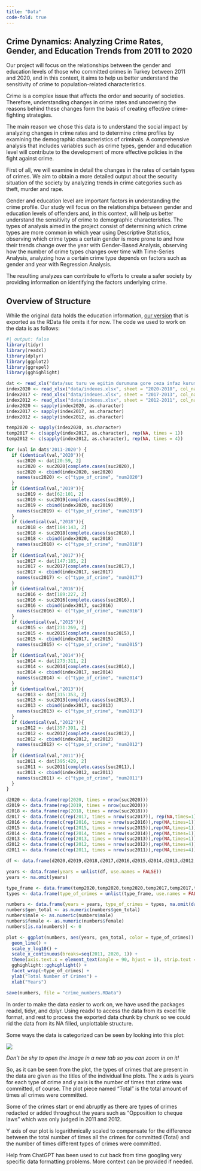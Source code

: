 ```yaml
---
title: "Data"
code-fold: true
---
```

## Crime Dynamics: Analyzing Crime Rates, Gender, and Education Trends from 2011 to 2020

Our project will focus on the relationships between the gender and education levels of those who committed crimes in Turkey between 2011 and 2020, and in this context, it aims to help us better understand the sensitivity of crime to population-related characteristics.

Crime is a complex issue that affects the order and security of societies. Therefore, understanding changes in crime rates and uncovering the reasons behind these changes form the basis of creating effective crime-fighting strategies.

The main reason we chose this data is to understand the social impact by analyzing changes in crime rates and to determine crime profiles by examining the demographic characteristics of criminals. A comprehensive analysis that includes variables such as crime types, gender and education level will contribute to the development of more effective policies in the fight against crime.

First of all, we will examine in detail the changes in the rates of certain types of crimes. We aim to obtain a more detailed output about the security situation of the society by analyzing trends in crime categories such as theft, murder and rape.

Gender and education level are important factors in understanding the crime profile. Our study will focus on the relationships between gender and education levels of offenders and, in this context, will help us better understand the sensitivity of crime to demographic characteristics.
The types of analysis aimed in the project consist of determining which crime types are more common in which year using Descriptive Statistics, observing which crime types a certain gender is more prone to and how their trends change over the year with Gender-Based Analysis, observing how the number of crime types changes over time with Time-Series Analysis, analyzing how a certain crime type depends on factors such as gender and year with Regression Analysis.

The resulting analyzes can contribute to efforts to create a safer society by providing information on identifying the factors underlying crime.

## Overview of Structure

While the original data holds the education information, [our version](data/crime_numbers.RData) that is exported as the RData file omits it for now. The code we used to work on the data is as follows:

```r
#| output: false
library(tidyr)
library(readxl)
library(dplyr)
library(ggplot2)
library(ggrepel)
library(gghighlight)

dat <- read_xls("data/suc turu ve egitim durumuna gore ceza infaz kurumuna giren hukumluler.xls")
index2020 <- read_xlsx("data/indexes.xlsx", sheet = "2020-2018", col_names = FALSE)
index2017 <- read_xlsx("data/indexes.xlsx", sheet = "2017-2013", col_names = FALSE)
index2012 <- read_xlsx("data/indexes.xlsx", sheet = "2012-2011", col_names = FALSE)
index2020 <- sapply(index2020, as.character)
index2017 <- sapply(index2017, as.character)
index2012 <- sapply(index2012, as.character)

temp2020 <- sapply(index2020, as.character)
temp2017 <- c(sapply(index2017, as.character), rep(NA, times = 1))
temp2012 <- c(sapply(index2012, as.character), rep(NA, times = 4))

for (val in dat$'2011-2020') {
  if (identical(val,"2020")){
    suc2020 <- dat[20:59, 2]
    suc2020 <- suc2020[complete.cases(suc2020),]
    suc2020 <- cbind(index2020, suc2020)
    names(suc2020) <- c("type_of_crime", "num2020")
  }
  if (identical(val,"2019")){
    suc2019 <- dat[62:101, 2]
    suc2019 <- suc2019[complete.cases(suc2019),]
    suc2019 <- cbind(index2020, suc2019)
    names(suc2019) <- c("type_of_crime", "num2019")
  }
  if (identical(val,"2018")){
    suc2018 <- dat[104:143, 2]
    suc2018 <- suc2018[complete.cases(suc2018),]
    suc2018 <- cbind(index2020, suc2018)
    names(suc2018) <- c("type_of_crime", "num2018")
  }
  if (identical(val,"2017")){
    suc2017 <- dat[147:185, 2]
    suc2017 <- suc2017[complete.cases(suc2017),]
    suc2017 <- cbind(index2017, suc2017)
    names(suc2017) <- c("type_of_crime", "num2017")
  }
  if (identical(val,"2016")){
    suc2016 <- dat[189:227, 2]
    suc2016 <- suc2016[complete.cases(suc2016),]
    suc2016 <- cbind(index2017, suc2016)
    names(suc2016) <- c("type_of_crime", "num2016")
  }
  if (identical(val,"2015")){
    suc2015 <- dat[231:269, 2]
    suc2015 <- suc2015[complete.cases(suc2015),]
    suc2015 <- cbind(index2017, suc2015)
    names(suc2015) <- c("type_of_crime", "num2015")
  }
  if (identical(val,"2014")){
    suc2014 <- dat[273:311, 2]
    suc2014 <- suc2014[complete.cases(suc2014),]
    suc2014 <- cbind(index2017, suc2014)
    names(suc2014) <- c("type_of_crime", "num2014")
  }
  if (identical(val,"2013")){
    suc2013 <- dat[315:353, 2]
    suc2013 <- suc2013[complete.cases(suc2013),]
    suc2013 <- cbind(index2017, suc2013)
    names(suc2013) <- c("type_of_crime", "num2013")
  }
  if (identical(val,"2012")){
    suc2012 <- dat[357:391, 2]
    suc2012 <- suc2012[complete.cases(suc2012),]
    suc2012 <- cbind(index2012, suc2012)
    names(suc2012) <- c("type_of_crime", "num2012")
  }
  if (identical(val,"2011")){
    suc2011 <- dat[395:429, 2]
    suc2011 <- suc2011[complete.cases(suc2011),]
    suc2011 <- cbind(index2012, suc2011)
    names(suc2011) <- c("type_of_crime", "num2011")
  }
}

d2020 <- data.frame(rep(2020, times = nrow(suc2020)))
d2019 <- data.frame(rep(2019, times = nrow(suc2020)))
d2018 <- data.frame(rep(2018, times = nrow(suc2018)))
d2017 <- data.frame(c(rep(2017, times = nrow(suc2017)), rep(NA,times=1)))
d2016 <- data.frame(c(rep(2016, times = nrow(suc2016)),rep(NA,times=1)))
d2015 <- data.frame(c(rep(2015, times = nrow(suc2015)),rep(NA,times=1)))
d2014 <- data.frame(c(rep(2014, times = nrow(suc2014)),rep(NA,times=1)))
d2013 <- data.frame(c(rep(2013, times = nrow(suc2013)),rep(NA,times=1)))
d2012 <- data.frame(c(rep(2012, times = nrow(suc2012)),rep(NA,times=4)))
d2011 <- data.frame(c(rep(2011, times = nrow(suc2011)),rep(NA,times=4)))

df <- data.frame(d2020,d2019,d2018,d2017,d2016,d2015,d2014,d2013,d2012,d2011)

years <- data.frame(years = unlist(df, use.names = FALSE))
years <- na.omit(years)

type_frame <- data.frame(temp2020,temp2020,temp2020,temp2017,temp2017,temp2017,temp2017,temp2017,temp2012,temp2012)
types <- data.frame(type_of_crimes = unlist(type_frame, use.names = FALSE)) |> na.omit()

numbers <- data.frame(years = years, type_of_crimes = types, na.omit(data.frame(gen_total = dat$...2[20:nrow(dat)], male = dat$...3[20:nrow(dat)], female = dat$...4[20:nrow(dat)])))
numbers$gen_total <- as.numeric(numbers$gen_total)
numbers$male <- as.numeric(numbers$male)
numbers$female <- as.numeric(numbers$female)
numbers[is.na(numbers)] <- 0

plot <- ggplot(numbers, aes(years, gen_total, color = type_of_crimes)) + 
  geom_line() + 
  scale_y_log10() +
  scale_x_continuous(breaks=seq(2011, 2020, 1)) +
  theme(axis.text.x = element_text(angle = 90, hjust = 1), strip.text = element_text(size = 8)) +
  gghighlight::gghighlight() +
  facet_wrap(~type_of_crimes) +
  ylab("Total Number of Crimes") +
  xlab("Years")

save(numbers, file = "crime_numbers.RData")
```

In order to make the data easier to work on, we have used the packages readxl, tidyr, and dplyr. Using readxl to access the data from its excel file format, and rest to process the exported data chunk by chunk so we could rid the data from its NA filled, unplottable structure.

Some ways the data is categorized can be seen by looking into this plot:

![](data/Rplot.png)

*Don't be shy to open the image in a new tab so you can zoom in on it!*

So, as it can be seen from the plot, the types of crimes that are present in the data are given as the titles of the individual line plots. The x axis is years for each type of crime and y axis is the number of times that crime was committed, of course. The plot piece named "Total" is the total amount of times all crimes were committed.

Some of the crimes start or end abruptly as there are types of crimes redacted or added throughout the years such as "Opposition to cheque laws" which was only judged in 2011 and 2012.

Y axis of our plot is logarithmically scaled to compensate for the difference between the total number of times all the crimes for committed (Total) and the number of times different types of crimes were committed.

::: callout-warning
Help from ChatGPT has been used to cut back from time googling very specific data formatting problems. More context can be provided if needed.
:::
